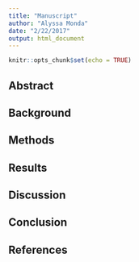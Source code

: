 ```yaml
---
title: "Manuscript"
author: "Alyssa Monda"
date: "2/22/2017"
output: html_document
---
```


```r
knitr::opts_chunk$set(echo = TRUE)
```

## Abstract

## Background

## Methods

## Results

## Discussion

## Conclusion

## References 

